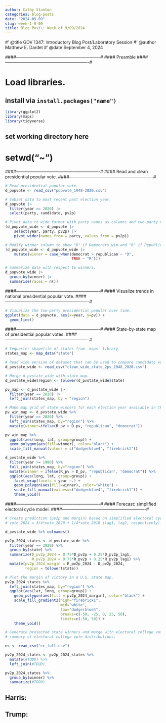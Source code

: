 ```yaml
---
author: Cathy Stanton
categories: blog-posts
date: "2024-09-09"
slug: week-1-9-09
title: Blog Post\: Week of 9/09/2024
---
```


#' @title GOV 1347: Introductory Blog Post/Laboratory Session
#' @author Matthew E. Dardet
#' @date September 4, 2024

####----------------------------------------------------------#
#### Preamble
####----------------------------------------------------------#

# Load libraries.
## install via `install.packages("name")`
```r
library(ggplot2)
library(maps)
library(tidyverse)
```

## set working directory here
# setwd("~")

####----------------------------------------------------------#
#### Read and clean presidential popular vote.
####----------------------------------------------------------#

```r
# Read presidential popular vote. 
d_popvote <- read_csv("popvote_1948-2020.csv")

# Subset data to most recent past election year. 
d_popvote |> 
  filter(year == 2020) |> 
  select(party, candidate, pv2p)

# Pivot data to wide format with party names as columns and two-party vote share as values.
(d_popvote_wide <- d_popvote |>
    select(year, party, pv2p) |>
    pivot_wider(names_from = party, values_from = pv2p))

# Modify winner column to show "D" if Democrats win and "R" if Republicans win. 
(d_popvote_wide <- d_popvote_wide |> 
    mutate(winner = case_when(democrat > republican ~ "D",
                              TRUE ~ "R")))

# Summarize data with respect to winners. 
d_popvote_wide |> 
  group_by(winner) |>
  summarise(races = n())
```


####----------------------------------------------------------#
#### Visualize trends in national presidential popular vote. 
####----------------------------------------------------------#


```r
# Visualize the two-party presidential popular over time. 
ggplot(data = d_popvote, aes(x=year, y=pv)) +
  geom_line()
```


####----------------------------------------------------------#
#### State-by-state map of presidential popular votes.
####----------------------------------------------------------#


```r
# Sequester shapefile of states from `maps` library.
states_map <- map_data("state")

# Read wide version of dataset that can be used to compare candidate votes with one another. 
d_pvstate_wide <- read_csv("clean_wide_state_2pv_1948_2020.csv")

# Merge d_pvstate_wide with state_map.
d_pvstate_wide$region <- tolower(d_pvstate_wide$state)

pv_map <- d_pvstate_wide |>
  filter(year == 2020) |>
  left_join(states_map, by = "region")

# Make map grid of state winners for each election year available in the dataset. 
pv_win_map <- d_pvstate_wide %>%
  filter(year == 2020) %>%
  left_join(states_map, by="region") %>%
  mutate(winner=ifelse(R_pv > D_pv, "republican", "democrat"))

pv_win_map %>%
  ggplot(aes(long, lat, group=group)) +
  geom_polygon(aes(fill=winner), color="black") +
  scale_fill_manual(values = c("dodgerblue4", "firebrick1"))

d_pvstate_wide %>%
  filter(year >= 1980) %>%
  full_join(states_map, by="region") %>%
  mutate(winner = ifelse(R_pv > D_pv, "republican", "democrat")) %>%
  ggplot(aes(long, lat, group=group)) +
    facet_wrap(facets = year ~.) + 
    geom_polygon(aes(fill=winner), color="white") +
    scale_fill_manual(values=c("dodgerblue4", "firebrick1")) + 
    theme_void()
```


####----------------------------------------------------------#
#### Forecast: simplified electoral cycle model. 
####----------------------------------------------------------#


```r
# Create prediction (pv2p and margin) based on simplified electoral cycle model: 
# vote_2024 = 3/4*vote_2020 + 1/4*vote_2016 (lag1, lag2, respectively). 

d_pvstate_wide %>% colnames()

pv2p_2024_states <- d_pvstate_wide %>%
  filter(year == 2020) %>%
  group_by(state) %>%
  summarize(D_pv2p_2024 = 0.75*D_pv2p + 0.25*D_pv2p_lag1,
            R_pv2p_2024 = 0.75*R_pv2p + 0.25*R_pv2p_lag1) %>%
  mutate(pv2p_2024_margin = R_pv2p_2024 - D_pv2p_2024,
         region = tolower(state))

# Plot the margin of victory in a U.S. state map.
pv2p_2024_states %>%
  left_join(states_map, by="region") %>%
  ggplot(aes(lat, long, group=group)) + 
    geom_polygon(aes(fill = pv2p_2024_margin), color="black") + 
    scale_fill_gradient2(high="firebrick1",
                         mid="white",
                         low="dodgerblue4",
                         breaks=c(-50, -25, 0, 25, 50),
                         limits=c(-50, 50)) +
    theme_void()

# Generate projected state winners and merge with electoral college votes to make 
# summary of electoral college vote distributions. 

ec <- read_csv("ec_full.csv")

pv2p_2024_states <- pv2p_2024_states %>%
  mutate(#TODO) %>%
  left_join(#TDOD)

pv2p_2024_states %>%
  group_by(winner) %>%
  summarize(#TODO)
```


## Harris: 
## Trump: 